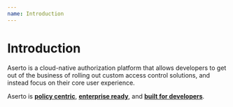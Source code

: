 ```yaml
---
name: Introduction
---
```


# Introduction

Aserto is a cloud-native authorization platform that allows developers to get out of the business of 
rolling out custom access control solutions, and instead focus on their core user experience.  

Aserto is [**policy centric**](/policy-as-code), [**enterprise ready**](/enterprise-ready), 
and [**built for developers**](/built-for-developers).
